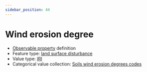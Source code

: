 ```yaml
---
sidebar_position: 44
---
```



# Wind erosion degree

- [Observable property](/viewers/dawe-vocabs?uri=https://linked.data.gov.au/def/nrm/9dc64e42-c670-4682-8314-fcb35e3d74f4) definition
- Feature type: [land surface disturbance](http://linked.data.gov.au/def/tern-cv/7e256d28-e686-4b6a-b64a-ac1b1a8f164d)
- Value type: [IRI](https://w3id.org/tern/ontologies/tern/IRI)
- Categorical value collection: [Soils wind erosion degrees codes](/viewers/dawe-vocabs?uri=https://linked.data.gov.au/def/nrm/5c1ef6e3-2da4-4fb2-be2c-3e92a93fe545)

<Example
  protocolModule="plot-soil-description"
  observableProperty="https://linked.data.gov.au/def/nrm/9dc64e42-c670-4682-8314-fcb35e3d74f4"
/>
